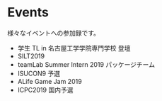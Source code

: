 # Events

様々なイベントへの参加録です。

-   学生 TL in 名古屋工学学院専門学校 登壇
-   SILT2019
-   teamLab Summer Intern 2019 パッケージチーム
-   ISUCON9 予選
-   ALife Game Jam 2019
-   ICPC2019 国内予選
